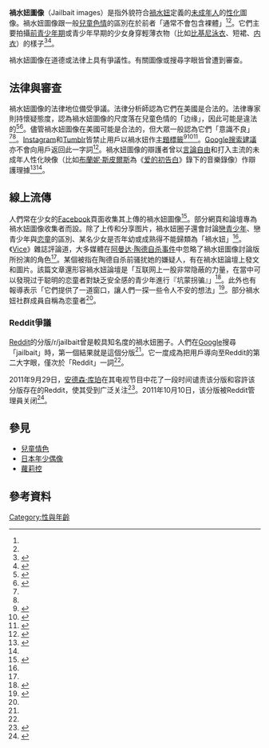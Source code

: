 '''禍水妞圖像'''（Jailbait images）是指外貌符合[[禍水妞|禍水妞]]定義的[[最低合法性行為年齡|未成年人]]的[[性化|性化]]圖像。禍水妞圖像跟一般[[兒童色情|兒童色情]]的區別在於前者「通常不會包含裸體」<ref name=boost/><ref name=pcmag/>。它們主要拍攝[[前青少年期|前青少年期]]或青少年早期的少女身穿輕薄衣物（比如[[比基尼泳衣|比基尼泳衣]]、短裙、[[内衣|内衣]]）的樣子<ref name=gawk>{{cite news|last=Chen |first=Adrian |title=Unmasking Reddit's Violentacrez, The Biggest Troll on the Web |url=http://gawker.com/5950981/unmasking-reddits-violentacrez-the-biggest-troll-on-the-web |accessdate=2014-06-12 |newspaper=Gawker |date=2012-10-12 |deadurl=yes |archiveurl=https://web.archive.org/web/20121012213707/http://gawker.com/5950981/unmasking-reddits-violentacrez-the-biggest-troll-on-the-web |archivedate=2012-10-12 }}</ref><ref name=pcmag>{{cite web |url=https://www.pcmag.com/article2/0,2817,2391317,00.asp |title=Reddit Closes 'Jailbait' Pic Site, Allows Others to Remain |last1=Hachman |first1=Mark |date=2011-08-10 |work=[[PC_Magazine|PC Magazine]] |publisher= |accessdate=2014-06-12 |archive-date=2018-10-03 |archive-url=https://web.archive.org/web/20181003012639/https://www.pcmag.com/article2/0,2817,2391317,00.asp |dead-url=no }}</ref>。

禍水妞圖像在道德或法律上具有爭議性。有關圖像或搜尋字眼皆曾遭到審查。

==法律與審查==
禍水妞圖像的法律地位備受爭議。法律分析師{{link-en|杰弗里·托宾|Jeffrey Toobin}}認為它們在美國是合法的。法律專家{{link-en|珊妮·霍斯汀|Sunny Hostin}}則持懷疑態度，認為禍水妞圖像的尺度落在兒童色情的「边缘」，因此可能是違法的<ref name=mediaite>{{cite web |url=http://www.mediaite.com/tv/anderson-cooper-excoriates-reddit-for-creepy-jailbait-section/ |title=Anderson Cooper Excoriates Reddit For ‘Creepy’ Jailbait Section |last1=Crugnale |first1=James |date=2011-09-30 |work=Mediaite |publisher= |accessdate=2014-06-12 |archive-date=2021-03-25 |archive-url=https://web.archive.org/web/20210325034525/https://www.mediaite.com/tv/anderson-cooper-excoriates-reddit-for-creepy-jailbait-section/ |dead-url=no }}</ref><ref>{{cite web |url=http://edition.cnn.com/2012/10/18/us/internet-troll-apology/ |title=Man behind 'Jailbait' posts exposed, loses job |last1=Fitzpatrick |first1=David |last2=Griffin |first2=Drew |date=2012-10-19 |work=[[有线电视新闻网|CNN]] |publisher= |accessdate=2014-06-12 |archive-date=2021-03-02 |archive-url=https://web.archive.org/web/20210302181408/https://edition.cnn.com/2012/10/18/us/internet-troll-apology/ |dead-url=no }}</ref>。儘管禍水妞圖像在美國可能是合法的，但大眾一般認為它們「意識不良」<ref name=mediaite /><ref name=shutdown />。[[Instagram|Instagram]]和[[Tumblr|Tumblr]]皆禁止用戶以禍水妞作[[主題標籤|主題標籤]]<ref>{{cite web |url=http://www.huffingtonpost.com/2013/10/29/banned-instagram-hashtags_n_4171589.html |title=The New Banned Hashtags Of Instagram -- Now With More #SexyTimes |last1=Bosker |first1=Biance |date=2013-10-29 |work=[[赫芬顿邮报|The Huffington Post]] |publisher= |accessdate=2014-06-19 |archive-date=2017-10-19 |archive-url=https://web.archive.org/web/20171019082747/https://www.huffingtonpost.com/2013/10/29/banned-instagram-hashtags_n_4171589.html |dead-url=no }}</ref><ref>{{cite web |url=http://thedatapack.com/banned-hashtags-instagram/ |title=The Banned #Hashtags of Instagram |date=2013-08-26 |work=thedatapack.com |publisher= |accessdate=2014-06-19 |archive-date=2014-07-14 |archive-url=https://web.archive.org/web/20140714205237/http://thedatapack.com/banned-hashtags-instagram/ |dead-url=no }}</ref><ref>{{cite web |url=http://www.dailydot.com/business/banned-tumblr-tags-mobile/ |title=29 tags Tumblr banned from its mobile app (and 10 it didn't) |last1=Romano |first1=Aja |date=2013-06-18 |publisher=The Daily Dot |website=DailyDot.com |accessdate=014-07-19 |archive-date=2021-03-25 |archive-url=https://web.archive.org/web/20210325124639/https://www.dailydot.com/business/banned-tumblr-tags-mobile/ |dead-url=no }}</ref>。[[Google搜索|Google搜索建議]]亦不會向用戶返回此一字詞<ref>{{cite journal |url=http://www.2600.com/googleblacklist/ |title=Google Blacklist – Words That Google Instant Doesn't Like |magazine=2600: The Hacker Quarterly |accessdate=2014-06-19 |journal= |archive-date=2017-01-10 |archive-url=https://web.archive.org/web/20170110023530/https://www.2600.com/googleblacklist/ |dead-url=no }}</ref>。禍水妞圖像的辯護者曾以[[言論自由|言論自由]]和打入主流的未成年人性化映像（比如[[布蘭妮·斯皮爾斯|布蘭妮·斯皮爾斯]]為《[[爱的初告白_(歌曲)|爱的初告白]]》錄下的音樂錄像）作辯護理據<ref name=AlfonsoIII>{{cite news|last=Alfonso III|first=Fernando|title=A free-speech haven wrestles with violent images|url=http://www.dailydot.com/society/reddit-beatingwomen-misogyny-images/|accessdate=2014-06-12|newspaper=The Daily Dot|date=2011-08-11|archive-date=2013-01-12|archive-url=https://web.archive.org/web/20130112220640/http://www.dailydot.com/society/reddit-beatingwomen-misogyny-images/|dead-url=no}}</ref><ref name=gawk />。

==線上流傳==
人們常在少女的[[Facebook|Facebook]]頁面收集其上傳的禍水妞圖像<ref name=ban>{{cite web |url=http://www.dailydot.com/news/reddit-ban-jailbait-international/ |title=Reddit's ban on r/jailbait goes international |last1=Morris |first1=Kevin |date=2011-08-23 |newspaper=The Daily Dot |publisher= |accessdate=2014-06-12 |archive-date=2018-12-03 |archive-url=https://web.archive.org/web/20181203210238/https://www.dailydot.com/news/reddit-ban-jailbait-international/ |dead-url=no }}</ref>。部分網頁和論壇專為禍水妞圖像收集者而設。除了上传和分享图片，禍水妞圈子還會討論[[戀青少年|戀青少年]]、戀青少年與[[恋童|恋童]]的區別、某名少女是否年幼或成熟得不能歸類為「禍水妞」<ref name=jezebel/>。《[[Vice_(雜誌)|Vice]]》雜誌評論道，大多媒體在[[阿曼达·陶德自杀事件|阿曼达·陶德自杀事件]]中忽略了禍水妞圖像討論版所扮演的角色<ref name=destroy />。某個被指在陶德自杀前骚扰她的嫌疑人，有在禍水妞論壇上發文和圖片。該篇文章還形容禍水妞論壇是「互联网上一股非常隐蔽的力量，在當中可以發現过于聪明的恋童者對缺乏安全感的青少年進行『坑蒙拐骗』」<ref name=destroy>{{cite web |url=https://www.vice.com/read/a-jailbait-loving-perv-destroyed-amanda-todds-life |title=A Jailbait Loving Perv Destroyed Amanda Todd's Life |last1=McGuire |first1=Patrick |date=2012-10-15 |work=[[Vice_(雜誌)|Vice]] |publisher= |accessdate=2014-06-19 |archive-date=2016-04-28 |archive-url=https://web.archive.org/web/20160428233845/http://www.vice.com/read/a-jailbait-loving-perv-destroyed-amanda-todds-life |dead-url=no }}</ref>。此外也有報導表示「它們提供了一道窗口，讓人們一探一些令人不安的想法」<ref name=jezebel>{{cite web |url=http://jezebel.com/5842172/reddits-pedophilia-defenders-and-the-return-of-jailbait |title=Reddit's Pedophilia Posse And The Return Of Jailbait |last1=North |first1=Anna |date=2011-09-20 |publisher=Jezebel |website=Jezebel.com |accessdate=2014-16-19 |archive-date=2018-05-19 |archive-url=https://web.archive.org/web/20180519120040/https://jezebel.com/5842172/reddits-pedophilia-defenders-and-the-return-of-jailbait |dead-url=no }}</ref>。部分禍水妞社群成員自稱為恋童者<ref name=jezebel />。

===Reddit爭議===
[[Reddit|Reddit]]的分版/r/jailbait曾是較具知名度的禍水妞圈子。人們在[[Google|Google]]搜尋「jailbait」時，第一個結果就是這個分版<ref name=pcmag />。它一度成為把用戶導向至Reddit的第二大字眼，僅次於「Reddit」一詞<ref name=gawk />。

2011年9月29日，[[安德森·库珀|安德森·库珀]]在其电视节目中花了一段时间谴责该分版和容許该分版存在的Reddit，使其受到广泛关注<ref name=boost>{{cite news |last=Morris |first=Kevin |title=Anderson Cooper addresses Reddit's teen pics section |url=http://www.dailydot.com/news/anderson-cooper-jailbait-reddit/ |newspaper=The Daily Dot |date= 2011-09-30 |archiveurl=https://archive.is/20140621064927/http://www.dailydot.com/news/anderson-cooper-jailbait-reddit/ |archivedate=2014-06-21 |deadurl=no|access-date= 2014-06-28 }}</ref>。2011年10月10日，该分版被Reddit管理員关闭<ref name=shutdown>{{cite news|last=Morris|first=Kevin|title=Reddit shuts down r/jailbait|url=http://www.dailydot.com/society/reddit-r-jailbait-shutdown-controversy/|accessdate=2014-06-12|newspaper=The Daily Dot|date=2011-10-11|archive-date=2013-09-26|archive-url=https://web.archive.org/web/20130926122135/http://www.dailydot.com/society/reddit-r-jailbait-shutdown-controversy/|dead-url=no}}</ref>。

==參見==
* [[兒童情色|兒童情色]]
* [[日本年少偶像|日本年少偶像]]
* [[蘿莉控|蘿莉控]]

==參考資料==
{{Reflist|30em}}

[[Category:性與年齡|Category:性與年齡]]